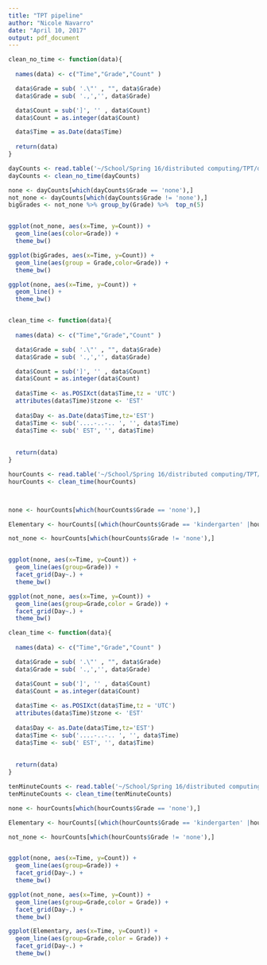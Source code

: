 ---
title: "TPT pipeline"
author: "Nicole Navarro"
date: "April 10, 2017"
output: pdf_document
---

```{r}
clean_no_time <- function(data){
  
  names(data) <- c("Time","Grade","Count" )

  data$Grade = sub( '.\"' , "", data$Grade)
  data$Grade = sub( '.,','', data$Grade)

  data$Count = sub(']', '' , data$Count)
  data$Count = as.integer(data$Count)

  data$Time = as.Date(data$Time)
  
  return(data)
}

dayCounts <- read.table('~/School/Spring 16/distributed computing/TPT/day_results.txt')
dayCounts <- clean_no_time(dayCounts)

none <- dayCounts[which(dayCounts$Grade == 'none'),]
not_none <- dayCounts[which(dayCounts$Grade != 'none'),]
bigGrades <- not_none %>% group_by(Grade) %>%  top_n(5)


ggplot(not_none, aes(x=Time, y=Count)) +
  geom_line(aes(color=Grade)) +
  theme_bw() 

ggplot(bigGrades, aes(x=Time, y=Count)) +
  geom_line(aes(group = Grade,color=Grade)) +
  theme_bw() 

ggplot(none, aes(x=Time, y=Count)) +
  geom_line() +
  theme_bw() 



```

```{r}


clean_time <- function(data){
  
  names(data) <- c("Time","Grade","Count" )

  data$Grade = sub( '.\"' , "", data$Grade)
  data$Grade = sub( '.,','', data$Grade)

  data$Count = sub(']', '' , data$Count)
  data$Count = as.integer(data$Count)
  
  data$Time <- as.POSIXct(data$Time,tz = 'UTC')
  attributes(data$Time)$tzone <- 'EST'
  
  data$Day <- as.Date(data$Time,tz='EST')
  data$Time <- sub('....-..-.. ', '', data$Time)
  data$Time <- sub(' EST', '', data$Time)
  
  
  return(data)
}

hourCounts <- read.table('~/School/Spring 16/distributed computing/TPT/hour_results.txt')
hourCounts <- clean_time(hourCounts)



none <- hourCounts[which(hourCounts$Grade == 'none'),]

Elementary <- hourCounts[(which(hourCounts$Grade == 'kindergarten' |hourCounts$Grade == 'first' | hourCounts$Grade == 'second' | hourCounts$Grade == 'third')),]

not_none <- hourCounts[which(hourCounts$Grade != 'none'),]


ggplot(none, aes(x=Time, y=Count)) +
  geom_line(aes(group=Grade)) +
  facet_grid(Day~.) +
  theme_bw()

ggplot(not_none, aes(x=Time, y=Count)) +
  geom_line(aes(group=Grade,color = Grade)) +
  facet_grid(Day~.) +
  theme_bw()

```

```{r}


clean_time <- function(data){
  
  names(data) <- c("Time","Grade","Count" )

  data$Grade = sub( '.\"' , "", data$Grade)
  data$Grade = sub( '.,','', data$Grade)

  data$Count = sub(']', '' , data$Count)
  data$Count = as.integer(data$Count)
  
  data$Time <- as.POSIXct(data$Time,tz = 'UTC')
  attributes(data$Time)$tzone <- 'EST'
  
  data$Day <- as.Date(data$Time,tz='EST')
  data$Time <- sub('....-..-.. ', '', data$Time)
  data$Time <- sub(' EST', '', data$Time)
  
  
  return(data)
}

tenMinuteCounts <- read.table('~/School/Spring 16/distributed computing/TPT/ten_minute_results.txt')
tenMinuteCounts <- clean_time(tenMinuteCounts)

none <- hourCounts[which(hourCounts$Grade == 'none'),]

Elementary <- hourCounts[(which(hourCounts$Grade == 'kindergarten' |hourCounts$Grade == 'first' | hourCounts$Grade == 'second' | hourCounts$Grade == 'third')),]

not_none <- hourCounts[which(hourCounts$Grade != 'none'),]


ggplot(none, aes(x=Time, y=Count)) +
  geom_line(aes(group=Grade)) +
  facet_grid(Day~.) +
  theme_bw()

ggplot(not_none, aes(x=Time, y=Count)) +
  geom_line(aes(group=Grade,color = Grade)) +
  facet_grid(Day~.) +
  theme_bw()

ggplot(Elementary, aes(x=Time, y=Count)) +
  geom_line(aes(group=Grade,color = Grade)) +
  facet_grid(Day~.) +
  theme_bw()

```
